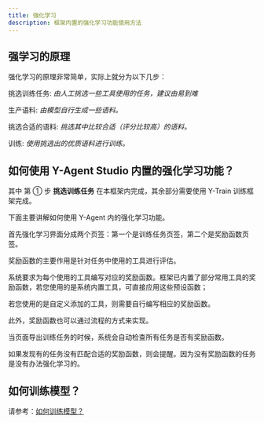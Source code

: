 ---
title: 强化学习
description: 框架内置的强化学习功能使用方法
---

## 强学习的原理

强化学习的原理非常简单，实际上就分为以下几步：

<Steps>
<Step>

挑选训练任务:
   _由人工挑选一些工具使用的任务，建议由易到难_

</Step>
<Step>

生产语料:
   _由模型自行生成一些语料。_

</Step>
<Step>

挑选合适的语料:
    _挑选其中比较合适（评分比较高）的语料。_

</Step>
<Step>

训练:
    _使用挑选出的优质语料进行训练。_

</Step>
</Steps>


## 如何使用 Y-Agent Studio 内置的强化学习功能？
其中 第 ① 步 **挑选训练任务** 在本框架内完成，其余部分需要使用 Y-Train 训练框架完成。

下面主要讲解如何使用 Y-Agent 内的强化学习功能。

首先强化学习界面分成两个页签：第一个是训练任务页签，第二个是奖励函数页签。


奖励函数的主要作用是针对任务中使用的工具进行评估。

系统要求为每个使用的工具编写对应的奖励函数。框架已内置了部分常用工具的奖励函数，若您使用的是系统内置工具，可直接应用这些预设函数；

若您使用的是自定义添加的工具，则需要自行编写相应的奖励函数。

此外，奖励函数也可以通过流程的方式来实现。

当页面导出训练任务的时候，系统会自动检查所有任务是否有奖励函数。

如果发现有的任务没有匹配合适的奖励函数，则会提醒。因为没有奖励函数的任务是没有办法强化学习的。

## 如何训练模型？

请参考：[如何训练模型？](../y-training/introduction)
